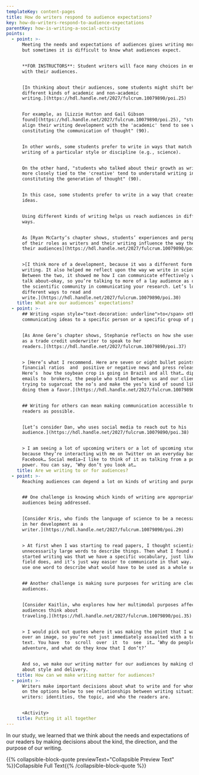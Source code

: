 ```yaml
---
templateKey: content-pages
title: How do writers respond to audience expectations?
key: how-do-writers-respond-to-audience-expectations
parentKey: how-is-writing-a-social-activity
points:
  - point: >-
      Meeting the needs and expectations of audiences gives writing more impact,
      but sometimes it is difficult to know what audiences expect.


      **FOR INSTRUCTORS**: Student writers will face many choices in engaging
      with their audiences. 


      [In thinking about their audiences, some students might shift between
      different kinds of academic and non-academic
      writing.](https://hdl.handle.net/2027/fulcrum.10079890/poi.25) 


      For example, as [Lizzie Hutton and Gail Gibson
      found](https://hdl.handle.net/2027/fulcrum.10079890/poi.25), "students who
      align their writing development with the 'academic' tend to see writing as
      constituting the communication of thought" (90).


      In other words, some students prefer to write in ways that match the
      writing of a particular style or discipline (e.g., science).


      On the other hand, "students who talked about their growth as writers as
      more closely tied to the 'creative' tend to understand writing instead as
      constituting the generation of thought" (90). 


      In this case, some students prefer to write in a way that creates new
      ideas.


      Using different kinds of writing helps us reach audiences in different
      ways.


      As [Ryan McCarty’s chapter shows, students’ experiences and perspectives
      of their roles as writers and their writing influence the way they see
      their audiences](https://hdl.handle.net/2027/fulcrum.10079890/poi.30). 


      >[I think more of a development, because it was a different form of
      writing. It also helped me reflect upon the way we write in science.
      Between the two, it showed me how I can communicate effectively when we do
      talk about—okay, so you’re talking to more of a lay audience as opposed to
      the scientific community in communicating your research. Let’s look at
      different ways to read and
      write.](https://hdl.handle.net/2027/fulcrum.10079890/poi.30)
    title: What are our audiences’ expectations?
  - point: >-
      ## Writing <span style="text-decoration: underline">to</span> others means
      communicating ideas to a specific person or a specific group of people.


      [As Anne Gere’s chapter shows, Stephanie reflects on how she uses writing
      as a trade credit underwriter to speak to her
      readers.](https://hdl.handle.net/2027/fulcrum.10079890/poi.37) 


      > [Here’s what I recommend. Here are seven or eight bullet points of
      financial ratios  and  positive or negative news and press releases.
      Here’s  how the soybean crop is going in Brazil and all that… diplomatic
      emails to  brokers, the people who stand between us and our clients,
      trying to sugarcoat the no’s and make the yes’s kind of sound like we’re
      doing them a favor.](https://hdl.handle.net/2027/fulcrum.10079890/poi.37)


      ## Writing for others can mean making communication accessible to as many
      readers as possible.


      [Let’s consider Dan, who uses social media to reach out to his
      audience.](https://hdl.handle.net/2027/fulcrum.10079890/poi.38) 


      > I am seeing a lot of upcoming writers or a lot of upcoming students,
      because they’re interacting with me on Twitter on an everyday basis or on
      Facebook… Social media—I like to think of it as talking from a position of
      power. You can say, ‘Why don’t you look at…
    title: Are we writing to or for audiences?
  - point: >-
      Reaching audiences can depend a lot on kinds of writing and purpose.


      ## One challenge is knowing which kinds of writing are appropriate for the
      audiences being addressed.


      [Consider Kris, who finds the language of science to be a necessary step
      in her development as a
      writer.](https://hdl.handle.net/2027/fulcrum.10079890/poi.29)


      > At first when I was starting to read papers, I thought scientists used
      unnecessarily large words to describe things. Then what I found as I
      started writing was that we have a specific vocabulary, just like any
      field does, and it’s just way easier to communicate in that way. You can
      use one word to describe what would have to be used as a whole sentence.


      ## Another challenge is making sure purposes for writing are clear to
      audiences.


      [Consider Kaitlin, who explores how her multimodal purposes affect how her
      audiences think about
      traveling.](https://hdl.handle.net/2027/fulcrum.10079890/poi.35)


      > I would pick out quotes where it was making the point that I wanted, but
      over an image, so you’re not just immediately assaulted with a ton of
      text. You have  to  scroll  over  it  to  see  it… ‘Why do people
      adventure, and what do they know that I don’t?’


      And so, we make our writing matter for our audiences by making choices
      about style and delivery.
    title: How can we make writing matter for audiences?
  - point: >-
      Writers make important decisions about what to write and for whom. Click
      on the options below to see relationships between writing situations and
      writers: identities, the topic, and who the readers are.


      <Activity>
    title: Putting it all together
---
```

In our study, we learned that we think about the needs and expectations of our readers by making decisions about the kind, the direction, and the purpose of our writing.

{{% collapsible-block-quote previewText="Collapsible Preview Text" %}}Collapsible Full Text{{% /collapsible-block-quote %}}
